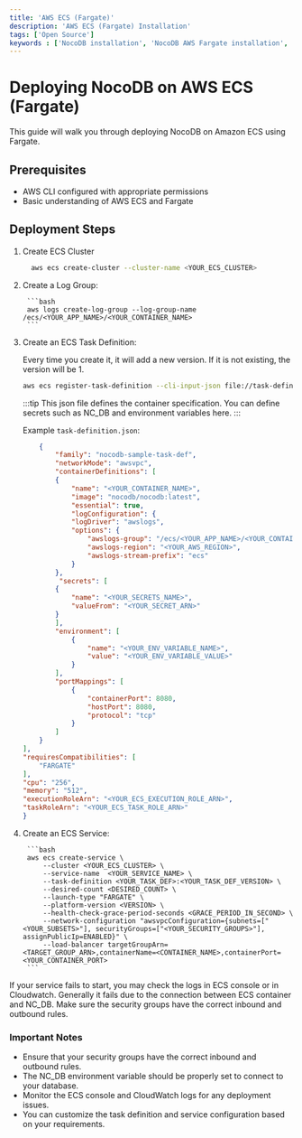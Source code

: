 ```yaml
---
title: 'AWS ECS (Fargate)'
description: 'AWS ECS (Fargate) Installation'
tags: ['Open Source']
keywords : ['NocoDB installation', 'NocoDB AWS Fargate installation', 'NocoDB prerequisites']
---
```


# Deploying NocoDB on AWS ECS (Fargate)

This guide will walk you through deploying NocoDB on Amazon ECS using Fargate.

## Prerequisites

- AWS CLI configured with appropriate permissions
- Basic understanding of AWS ECS and Fargate

## Deployment Steps

1. Create ECS Cluster

    ```bash
      aws ecs create-cluster --cluster-name <YOUR_ECS_CLUSTER>
    ```
   
2. Create a Log Group:
    
        ```bash
        aws logs create-log-group --log-group-name /ecs/<YOUR_APP_NAME>/<YOUR_CONTAINER_NAME>
        ```
3. Create an ECS Task Definition:

   Every time you create it, it will add a new version. If it is not existing, the version will be 1.
    ```bash
    aws ecs register-task-definition --cli-input-json file://task-definition.json
    ```
    :::tip
        This json file defines the container specification. You can define secrets such as NC_DB and environment variables here.
    :::

    Example `task-definition.json`:

    ```json
        {
            "family": "nocodb-sample-task-def",
            "networkMode": "awsvpc",
            "containerDefinitions": [
            {
                "name": "<YOUR_CONTAINER_NAME>",
                "image": "nocodb/nocodb:latest",
                "essential": true,
                "logConfiguration": {
                "logDriver": "awslogs",
                "options": {
                    "awslogs-group": "/ecs/<YOUR_APP_NAME>/<YOUR_CONTAINER_NAME>",
                    "awslogs-region": "<YOUR_AWS_REGION>",
                    "awslogs-stream-prefix": "ecs"
                }
            },
             "secrets": [
            {
                "name": "<YOUR_SECRETS_NAME>",
                "valueFrom": "<YOUR_SECRET_ARN>"
            }
            ],
            "environment": [
                {
                    "name": "<YOUR_ENV_VARIABLE_NAME>",
                    "value": "<YOUR_ENV_VARIABLE_VALUE>"
                }
            ],
            "portMappings": [
                {
                    "containerPort": 8080,
                    "hostPort": 8080,
                    "protocol": "tcp"
                }
            ]
        }
    ],
    "requiresCompatibilities": [
        "FARGATE"
    ],
    "cpu": "256",
    "memory": "512",
    "executionRoleArn": "<YOUR_ECS_EXECUTION_ROLE_ARN>",
    "taskRoleArn": "<YOUR_ECS_TASK_ROLE_ARN>"
    }
    ```


4. Create an ECS Service:
    
        ```bash
        aws ecs create-service \
            --cluster <YOUR_ECS_CLUSTER> \
            --service-name  <YOUR_SERVICE_NAME> \
            --task-definition <YOUR_TASK_DEF>:<YOUR_TASK_DEF_VERSION> \
            --desired-count <DESIRED_COUNT> \
            --launch-type "FARGATE" \
            --platform-version <VERSION> \
            --health-check-grace-period-seconds <GRACE_PERIOD_IN_SECOND> \
            --network-configuration "awsvpcConfiguration={subnets=["<YOUR_SUBSETS>"], securityGroups=["<YOUR_SECURITY_GROUPS>"], assignPublicIp=ENABLED}" \
            --load-balancer targetGroupArn=<TARGET_GROUP_ARN>,containerName=<CONTAINER_NAME>,containerPort=<YOUR_CONTAINER_PORT>
        ```

<Callout type="info">
    If your service fails to start, you may check the logs in ECS console or in Cloudwatch. Generally it fails due to the connection between ECS container and NC_DB. Make sure the security groups have the correct inbound and outbound rules.
</Callout>


### Important Notes

- Ensure that your security groups have the correct inbound and outbound rules.
- The NC_DB environment variable should be properly set to connect to your database.
- Monitor the ECS console and CloudWatch logs for any deployment issues.
- You can customize the task definition and service configuration based on your requirements.